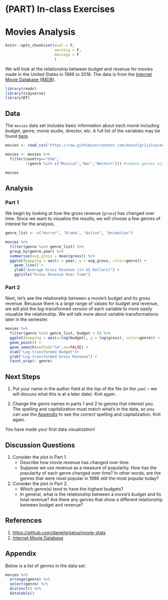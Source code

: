 # (PART) In-class Exercises {-} 

# Movies Analysis 

```r
knitr::opts_chunk$set(eval = F, 
                      warning = F,
                      message = F
                      )
```

We will look at the relationship between budget and revenue for movies made in the United States in 1986 to 2016. The data is from the [Internet Movie Database (IMDB)](https://www.imdb.com/).

```r
library(readr)
library(tidyverse)
library(DT)
```

## Data

The `movies` data set includes basic information about each movie including budget, genre, movie studio, director, etc. A full list of the variables may be found [here](https://github.com/danielgrijalva/movie-stats).

```r
movies <- read_csv("https://raw.githubusercontent.com/danielgrijalva/movie-stats/master/movies.csv")
```

```r
movies <- movies %>%
  filter(country=="USA", 
         !(genre %in% c("Musical","War","Western"))) #remove genres with < 10 movies
```

```r
movies
```

## Analysis

### Part 1 

We begin by looking at how the gross revenue (`gross`) has changed over time. Since we want to visualize the results, we will choose a few genres of interest for the analysis. 

```r
genre_list <- c("Horror", "Drama", "Action", "Animation")
```

```r
movies %>%
  filter(genre %in% genre_list) %>% 
  group_by(genre,year) %>%
  summarise(avg_gross = mean(gross)) %>%
  ggplot(mapping = aes(x = year, y = avg_gross, color=genre)) +
    geom_line() +
    ylab("Average Gross Revenue (in US Dollars)") +
    ggtitle("Gross Revenue Over Time")
```

### Part 2

Next, let's see the relationship between a movie's budget and its gross revenue. Because there is a large range of values for budget and revenue, we will plot the log-transformed version of each variable to more easily visualize the relationship. We will talk more about variable transformations later in the semester.

```r
movies %>%
  filter(genre %in% genre_list, budget > 0) %>% 
  ggplot(mapping = aes(x=log(budget), y = log(gross), color=genre)) +
  geom_point() +
  geom_smooth(method="lm",se=FALSE) + 
  xlab("Log-transformed Budget")+
  ylab("Log-transformed Gross Revenue") +
  facet_wrap(~ genre)
```

## Next Steps

1. Put your name in the author field at the top of the file (in the  `yaml` -- we will discuss what this is at a later date). Knit again.

2. Change the genre names in parts 1 and 2 to genres that interest you. The spelling and capitalization must match what's in the data, so you can use the [Appendix](#appendix) to see the correct spelling and capitalization. Knit again.

You have made your first data visualization!

## Discussion Questions

1. Consider the plot in Part 1. 
    - Describe how movie revenue has changed over time. 
    - Suppose we use revenue as a measure of popularity. How has the popularity of each genre changed over time? In other words, are the genres that were most popular in 1986 still the most popular today?

2. Consider the plot in Part 2. 
    - Which genre(s) tend to have the highest budgets?
    - In general, what is the relationship between a movie's budget and its total revenue? Are there any genres that show a different relationship between budget and revenue?


## References

1. [https://github.com/danielgrijalva/movie-stats](https://github.com/danielgrijalva/movie-stats)
2. [Internet Movie Database](https://www.imdb.com/)

## Appendix

Below is a list of genres in the data set:

```r
movies %>% 
  arrange(genre) %>% 
  select(genre) %>%
  distinct() %>%
  datatable()
```
